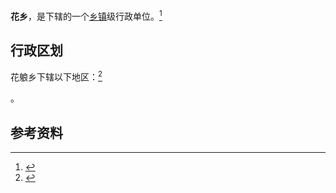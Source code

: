 {{中国乡级行政区|53/06/27/203/000}}

'''花{{ruby-py|躴|-{zh-cn:láng;zh-tw:ㄌㄤˊ;zh-hk:long<sup>4</sup>}-}}乡'''，是{{PRC admin/fullname|53/06/27/203/000|3}}下辖的一个[[乡镇|乡镇]]级行政单位。<ref>{{PRC admin/ref sgc|{{PRC admin/parent|53/06/27/203/000}}}}</ref>

== 行政区划 ==

花躴乡下辖以下地区：<ref>{{PRC admin/ref sgc|53/06/27/203/000}}</ref>

{{PRC admin/children|53/06/27/203/000}}。

== 参考资料 ==

{{reflist}}

{{行政区划小作品}}
{{PRC admin/navcat|53/06/27/203/000}}